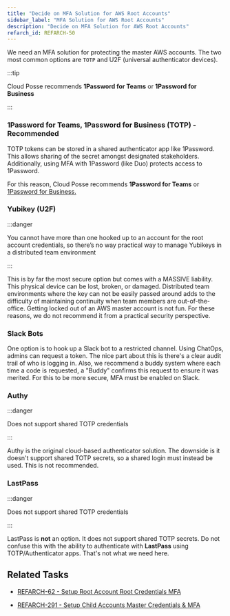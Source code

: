 ```yaml
---
title: "Decide on MFA Solution for AWS Root Accounts"
sidebar_label: "MFA Solution for AWS Root Accounts"
description: "Decide on MFA Solution for AWS Root Accounts"
refarch_id: REFARCH-50
---
```


We need an MFA solution for protecting the master AWS accounts. The two most common options are `TOTP` and U2F
(universal authenticator devices).

:::tip

Cloud Posse recommends **1Password for Teams** or **1Password for Business**

:::

### 1Password for Teams, 1Password for Business (TOTP) - Recommended

TOTP tokens can be stored in a shared authenticator app like 1Password. This allows sharing of the secret amongst
designated stakeholders. Additionally, using MFA with 1Password (like Duo) protects access to 1Password.

For this reason, Cloud Posse recommends **1Password for Teams** or
[1Password for Business.](https://1password.com/teams/pricing/)

### Yubikey (U2F)

:::danger

You cannot have more than one hooked up to an account for the root account credentials, so there’s no way practical way
to manage Yubikeys in a distributed team environment

:::

This is by far the most secure option but comes with a MASSIVE liability. This physical device can be lost, broken, or
damaged. Distributed team environments where the key can not be easily passed around adds to the difficulty of
maintaining continuity when team members are out-of-the-office. Getting locked out of an AWS master account is not fun.
For these reasons, we do not recommend it from a practical security perspective.

### Slack Bots

One option is to hook up a Slack bot to a restricted channel. Using ChatOps, admins can request a token. The nice part
about this is there's a clear audit trail of who is logging in. Also, we recommend a buddy system where each time a code
is requested, a "Buddy" confirms this request to ensure it was merited. For this to be more secure, MFA must be enabled
on Slack.

### Authy

:::danger

Does not support shared TOTP credentials

:::

Authy is the original cloud-based authenticator solution. The downside is it doesn't support shared TOTP secrets, so a
shared login must instead be used. This is not recommended.

### LastPass

:::danger

Does not support shared TOTP credentials

:::

LastPass is **not** an option. It does not support shared TOTP secrets. Do not confuse this with the ability to
authenticate with **LastPass** using TOTP/Authenticator apps. That's not what we need here.

## Related Tasks

- [REFARCH-62 - Setup Root Account Root Credentials MFA](https://cloudposse.atlassian.net/browse/REFARCH-62)

- [REFARCH-291 - Setup Child Accounts Master Credentials & MFA](https://cloudposse.atlassian.net/browse/REFARCH-291)
